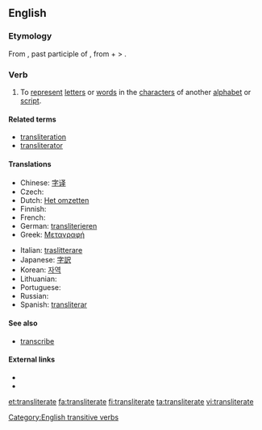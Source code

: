 ==English==

===Etymology===
From {{etyl|la}} {{term|transliteratum|lang=la}}, past participle of {{term|translitero|lang=la}}, from {{term|trans-||across|lang=la}} + {{term|litero|literō|lang=la}} <!-- If "littera" is the etymon for "litero", this angle bracket is pointing the wrong: --> > {{term|littera||letter|lang=la}}.

===Verb===
{{en-verb|transliterat|ing}}

# {{transitive}} To [[represent]] [[letter]]s or [[word]]s in the [[character]]s of another [[alphabet]] or [[script]].

====Related terms====
* [[transliteration]]
* [[transliterator]]

====Translations====
{{trans-top|to represent letters or words in the characters of another alphabet or script}}
* Chinese: [[字译]]
* Czech: {{t-|cs|transliterovat}}
* Dutch: [[Het omzetten]]
* Finnish: {{t+|fi|translitteroida}}
* French: {{t+|fr|translittérer}}
* German: [[transliterieren]]
* Greek: [[Μεταγραφή]]
{{trans-mid}}
* Italian: [[traslitterare]]
* Japanese: [[字訳]]
* Korean: [[자역]]
* Lithuanian: {{t-|lt|transliteruoti|xs=Lithuanian}}
* Portuguese: {{t+|pt|transliterar}}
* Russian: {{t+|ru|транслитерация|sc=Cyrl}}
* Spanish: [[transliterar]]
{{trans-bottom}}

====See also====
* [[transcribe]]

====External links====
* {{R:Webster 1913}}
* {{R:Century 1911}}

[[Category:English transitive verbs]]

[[et:transliterate]]
[[fa:transliterate]]
[[fi:transliterate]]
[[ta:transliterate]]
[[vi:transliterate]]